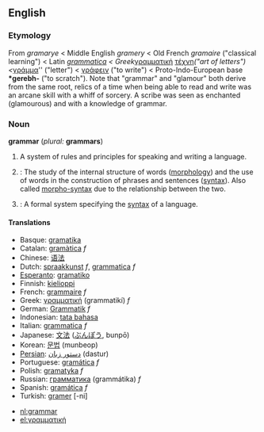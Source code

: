 ==English==
{{wikipedia}}
===Etymology===
From ''gramarye'' < Middle English ''gramery'' < Old French ''gramaire'' ("classical learning") < Latin ''[[grammatica]] < Greek ''[[γραμματική]] [[τέχνη]]'' ("art of letters") < ''[[γράμμα]]'' ("letter") < [[γράφειν]] ("to write") < Proto-Indo-European base '''*gerebh-''' ("to scratch").
Note that "grammar" and "glamour" both derive from the same root, relics of a time when being able to read and write was an arcane skill with a whiff of sorcery. A scribe was seen as enchanted (glamourous) and with a knowledge of grammar.

===Noun===
'''grammar''' (''plural:'' '''grammars''')

# A system of rules and principles for speaking and writing a language.
#{{linguistics}}: The study of the internal structure of words ([[morphology]]) and the use of words in the construction of phrases and sentences ([[syntax]]). Also called [[morpho-syntax]] due to the relationship between the two.
# {{comptheory}}: A formal system specifying the [[syntax]] of a language.

====Translations====
*Basque: [[gramatika]]
*Catalan: [[gramàtica]] ''f''
*Chinese: [[语法]]
*Dutch: [[spraakkunst]] ''f'', [[grammatica]] ''f''
*[[Esperanto]]: [[gramatiko]]
*Finnish: [[kielioppi]]
*French: [[grammaire]] ''f''
*Greek: [[γραμματική]] (grammatikí) ''f''
*German: [[Grammatik]] ''f''
*Indonesian: [[tata bahasa]]
*Italian: [[grammatica]] ''f''
*Japanese: [[文法]] ([[ぶんぽう]], bunpō)
*Korean: [[문법]] (munbeop)
*[[Persian]]: [[دستور زبان]] (dastur)
*Portuguese: [[gramática]] ''f''
*Polish: [[gramatyka]] ''f''
*Russian: [[грамматика]] (grammátika) ''f''
*Spanish: [[gramática]] ''f''
*Turkish: [[gramer]] [-ni]

*[[nl:grammar]]
*[[el:γραμματική]]